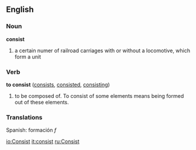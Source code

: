 ==English==

===Noun===
'''consist'''
# a certain numer of railroad carriages with or without a locomotive, which form a unit

===Verb===
'''to consist'''  ([[consists]], [[consisted]], [[consisting]])
# to be composed of. To consist of some elements means being formed out of these elements.

===Translations===

Spanish: formación ''f''

[[io:Consist]]
[[it:consist]]
[[ru:Consist]]